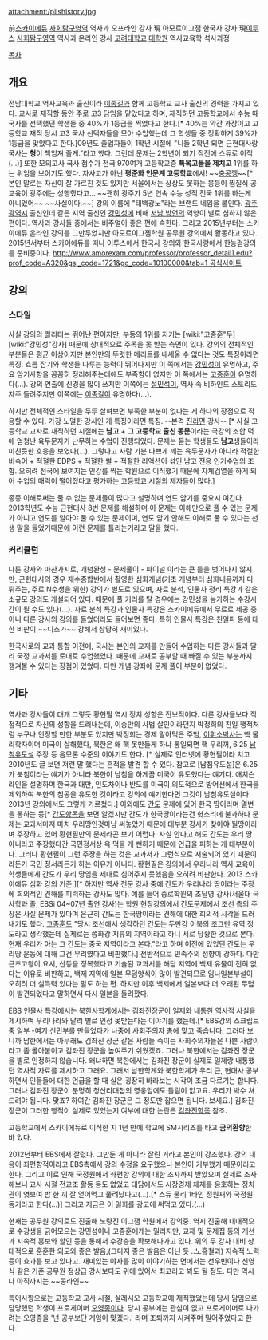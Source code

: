 attachment:/pilshistory.jpg

前[[스카이에듀]] [[사회탐구]]영역 역사과 오프라인 강사
現 아모르이그잼 한국사 강사
現[[이투스]] [[사회탐구]]영역 역사과 온라인 강사
[[고려대학교]] [[대학원]] 역사교육학 석사과정

[[목차]]
== 개요 ==
전남대학교 역사교육과 출신이라 [[이종길]]과 함께 고등학교 교사 출신의 경력을 가지고 있다. 교사로 재직할 동안 주로 고3 담임을 맡았다고 하며, 재직하던 고등학교에서 수능 때 국사를 선택했던 학생들 중 40%가 1등급을 찍었다고 한다.[* 40%는 약간 과장이고 고등학교 재직 당시 고3 국사 선택자들을 모아 수업했는데 그 학생들 중 정확하게 39%가 1등급을 맞았다고 한다.]09년도 졸업자들이 1학년 시절에 "니들 2학년 되면 근현대사랑 국사는 '''형'''이 책임져 줄게."라고 했다. 그런데 문제는 2학년이 되기 직전에 스듀로 이직(...)] 또한 모의고사 국사 점수가 전국 970여개 고등학교중 '''특목고들을 제치고''' 1위를 하는 위엄을 보이기도 했다. 자사고가 아닌 '''평준화 인문계 고등학교'''에서! ~~[[충공깽]]~~[* 본인 말로는 자신이 잘 가르친 것도 있지만 서울에서는 상상도 못하는 몽둥이 찜질식 공교육이 광주에는 성행했다고... ~~괜히 광주가 5년 연속 수능 성적 전국 1위를 하는게 아니었어~~ ~~사실이다.~~] 강의 이름에 "태백광노"라는 브랜드 네임을 붙인다. [[광주광역시]] 출신인데 같은 지역 출신인 [[강민성]]에 비해 [[서남 방언]]의 억양이 별로 심하지 않은 편이다. 역사과 강사들 중에서는 비주얼이 좋은 편에 속한다. 그리고 2015년부터는 스카이에듀 온라인 강의를 그만두었지만 아모르이그젬학원 공무원 강의에서 활동하고 있다. 2015년서부터 스카이에듀를 떠나 이투스에서 한국사 강의와 한국사랑에서 한능검강의를 준비중이다. [[http://www.amorexam.com/professor/professor_detail1.edu?prof_code=A320&gsj_code=1721&gc_code=10100000&tab=1 공식사이트]]
== 강의 ==
=== 스타일 ===
사실 강의의 퀄리티는 뛰어난 편이지만, 부동의 1위를 지키는 [wiki:"고종훈"두] [wiki:"강민성"강사] 때문에 상대적으로 주목을 못 받는 측면이 있다. 강의의 전체적인 부분들은 평균 이상이지만 본인만의 뚜렷한 메리트를 내세울 수 없다는 것도 특징이라면 특징. 흐름 잡기와 학생들 다루는 능력이 뛰어나지만 이 쪽에서는 [[강민성]]이 유명하고, 주요 암기사항을 꼼꼼히 정리해주는데에도 부족함이 없지만 이 쪽에서는 [[고종훈]]이 유명하다(...). 강의 연출에 신경을 많이 쓰지만 이쪽에는 [[설민석]]이, 역사 속 비하인드 스토리도 자주 들려주지만 이쪽에는 [[이종길]]이 유명하다(...).

하지만 전체적인 스타일을 두루 살펴보면 부족한 부분이 없다는 게 하나의 장점으로 작용할 수 있다. 가장 노멀한 강사인 게 특징이라면 특징. --본격 [[진라면]] 강사-- [* 사실 고등학교 교사로 재직하던 시절에는 '''남고''' + '''그 고등학교 출신 동문'''이라는 극강의 조합 덕에 엄청난 육두문자가 난무하는 수업이 진행되었다. 문제는 듣는 학생들도 '''남고'''생들이라 미친듯한 호응을 보였다(...). 그렇다고 사람 기분 나쁘게 깨는 육두문자가 아니라 적절한 비속어 + 적절한 EDPS + 적절한 썰 + 적절한 리액션이 섞인 남고 전용 인기수업의 조합. 오히려 전국에 보여지는 인강를 찍는 학원으로 이직했기 때문에 자체검열을 하게 되어 수업의 매력이 떨어졌다고 평가하는 고등학교 시절의 제자들이 많다.] 

종종 이해로써는 풀 수 없는 문제들이 많다고 설명하며 연도 암기를 중요시 여긴다. 2013학년도 수능 근현대사 8번 문제를 해설하며 이 문제는 이해만으로 풀 수 있는 문제가 아니고 연도를 알아야 풀 수 있는 문제이며, 연도 암기 안해도 이해로 풀 수 있다는 선생 말을 들었기때문에 이런 문제를 틀리는거라고 말을 했다.
=== 커리큘럼 ===
다른 강사와 마찬가지로, 개념완성 - 문제풀이 - 파이널 이라는 큰 틀을 벗어나지 않지만, 근현대사의 경우 재수종합반에서 촬영한 심화개념(기초 개념부터 심화내용까지 다뤄주는, 주로 N수생을 위한) 강의가 별도로 있으며, 자료 분석, 인물사 정리 특강과 같은 소규모 강의도 개설되어 있다. 때문에 풀 커리를 탈 경우에는 강민성을 능가하는 수강시간이 될 수도 있다(...). 자료 분석 특강과 인물사 특강은 스카이에듀에서 무료로 제공 중이니 다른 강사의 강의를 들었더라도 들어보면 좋다. 특히 인물사 특강은 친일파 등에 대한 비판이 ~~디스가~~ 강해서 상당히 재미있다.

한국사로의 교과 통합 이전에, 국사는 본인의 교재를 만들어 수업하는 다른 강사들과 달리 국정 교과서를 토대로 수업했었다. 때문에 교재로 공부할 때 빠질 수 있는 부분까지 챙겨볼 수 있다는 장점이 있었다. 다만 개념 강좌에 문제 풀이 부분이 없었다.

== 기타 ==
역사과 강사들이 대개 그렇듯 황현필 역시 정치 성향은 진보적이다. 다른 강사들보다 직접적으로 자신의 성향을 드러내는데, 이승만의 사법 살인이라던지 박정희의 친일 행적처럼 누구나 인정할 만한 부분도 있지만 박정희는 경제 말아먹은 주범, [[이휘소]]박사는 핵 물리학자이며 미국이 살해했다, 북한은 왜 핵 못만들게 하냐 통일되면 핵 우리꺼, 6.25 [[남침유도설]] 주장 등 음모론 수준의 이야기도 한다. [* 실제로 인터넷에 황현필이라 치고 2010년도 글 보면 저런 말 했다는 흔적을 발견 할 수 있다. 참고로 [남침유도설]은 6.25가 북침이라는 얘기가 아니라 북한이 남침을 하게끔 미국이 유도했다는 얘기다. 애치슨 라인을 설명하며 한국과 대만, 인도차이나 반도를 미국이 의도적으로 방어선에서 한국을 제외하여 북한의 침공을 유도한 것이라고 강의에 얘기한다면 그것이 남침유도설이다. 2013년 강의에서도 그렇게 가르쳤다.] 이외에도 [[간도]] 문제에 있어 한국 땅이라며 열변을 통하는 등[* [[간도]]항목을 보면 알겠지만 간도가 한국땅이라는건 헛소리에 불과하나 문제는 교과서마저 마치 우리땅인것마냥 써놓았기 때문에 대부분 강사가 찾아야 될땅이라며 주장하고 있어 황현필만의 문제라곤 보기 어렵다. 사실 안다고 해도 간도는 우리 땅 아니라고 주장했다간 국민정서상 욕 먹을 게 뻔하기 때문에 언급을 피하는 게 대부분이다. 그러나 황현필이 그런 주장을 하는 것은 교과서가 그런식으로 서술되어 있기 때문이라든가 국민 정서라든가 하는 이유가 아니다. 황현필은 강의에서 우리나라 역사 교육이 학생들에게 간도가 우리 땅임을 제대로 심어주지 못했음을 오히려 비판한다. 2013 스카이에듀 심화 강의 기준.][* 하지만 역사 전문 강사 중에 간도가 우리나라 땅이라는 주장에 회의적인 견해를 피력하는 강사도 많다. 예를 들어 종로학원의 조달영 강사(서울대 국사학과 졸, EBSi 04~07년 출연 강사)는 학원 현장강의에서 간도문제에서 조선 측의 주장은 사실 문제가 있다며 은근히 간도는 한국땅이라는 견해에 대한 회의적 시각을 드러내기도 했다. [[고종훈]]도 "당시 조선에서 생각하던 간도는 두만강 이북의 조그만 유역 정도라고 생각했는데 실제로는 쑹화강 지류의 지역이라고 하니 서로 당황한 것으로 본다. 현재 우리가 아는 그 간도는 중국 지역이라고 본다."라고 하며 이전에 있었던 간도는 우리땅 운동에 대해 그건 무리였다고 비판했다.] 전반적으로 민족주의 성향이 강하다. 다만 근초고왕이 요서, 산둥을 정복했다고 기술된 교과서를 해당 지역에 백제 유물이 전혀 없다는 이유로 비판하고, 백제 지역에 일본 무덤양식이 많이 발견되므로 임나일본부설이 오히려 더 설득력 있다는 말도 하는 편. 하지만 이후 백제에서 일본보다 더 오래된 무덤이 발견되었다고 말하면서 다시 일본을 돌려깠다.

EBS 인물사 특강에서는 북한사학계에서는 [[김좌진]]장군이 일제와 내통한 역사적 사실을 제시하며 우리나라와 달리 별로 인정 못받는다는 이야기를 했는데.[*  EBS강의 스크립트 중 일부 -여기 신민부를 만들었다가 나중에 사회주의자 총에 맞고 죽습니다. 그러다 보니까 남한에서는 아무래도 김좌진 장군 같은 사람들 죽이는 사회주의자들은 나쁜 사람이라고 좀 몰아붙이고 김좌진 장군을 높여주기 쉬웠겠죠. 그러나 북한에서는 김좌진 장군을 별로 인정하지 않습니다. 왜냐하면 북한에서는 김좌진 장군이 실제로 일제랑 내통했던 역사적 자료를 제시하고 그래요. 그래서 남한학계와 북한학계가 우리 근, 현대사 공부하면서 인물들에 대한 언급을 할 때 실은 굉장히 바라보는 시각이 조금 다르기는 합니다. 그러나 김좌진 장군이 분명히 청산리대첩의 영웅임에도 틀림이 없고요. 우리가 박수 쳐드려야 됩니다. 맞죠? 하여간 김좌진 장군은 그 정도만 잡으면 됩니다. 보세요.] 김좌진 장군이 그러한 행적이 실제로 있었는지 여부에 대한 논란은 [[김좌진]]항목 참조.

고등학교에서 스카이에듀로 이직한 지 1년 만에 학교에 SM시리즈를 타고 '''금의환향'''한 바 있다.

2012년부터 EBS에서 잘렸다. 그만둔 게 아니라 잘린 거라고 본인이 강조했다. 강의 내용이 좌편향적이라고 EBS측에서 강의 수정을 요구했으나 본인이 거부했기 때문이라고 한다. 그리고 이로 인해 국정원에서 좌편향 강의에 대한 조사까지 받았으며 실제로 조사해보니 교사 시절 전교조 활동 등도 없었고 대담에서도 시장경제 체제를 옹호하는 정치관이 엿보여 밥 한 끼 잘 얻어먹고 풀려났다고(...).[* 스듀 물리 1타인 정원재와 국정원 동기라고 한다(...)] 그리고 지금은 이 일화를 광고에 써먹고 있다.(...)

현재는 공무원 강의로도 진출해 노량진 이그잼 학원에서 강의중. 역시 진출해 대대적으로 수강생을 긁어모으는 강민성이나 고종훈에게는 밀리지만, 교재 및 문제집 등의 개선과 지속적 홍보와 할인 등을 통해서 수강층을 확보해나가고 있다. 위의 두 강사 대비 상대적으로 훈훈한 외모와 좋은 발음,(그다지 좋은 발음은 아닌 듯 ..노홍철과) 지속적 노력 등이 효과를 보고 있다고. 재미있는 야사를 많이 이야기하는 면에서는 선우빈이나 신영식 같은 기존 공무원 정상급 강사보다도 위에 있어서 최고라고 봐도 될 정도. 다만 역시나 아직까지는 ~~콩라인~~

특이사항으로는 고등학교 교사 시절, 살레시오 고등학교에 재직했었는데 당시 담임으로 담당했던 학생이 프로게이머 [[오영종]]이다. 당시 공부에는 관심이 없고 프로게이머로 나가려는 오영종을 '넌 공부보단 게임이 맞겠다.' 라며 조퇴까지 시켜주며 밀어주었다고 한다.
